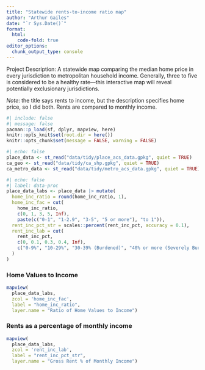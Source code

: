 ```yaml
---
title: "Statewide rents-to-income ratio map"
author: "Arthur Gailes"
date: "`r Sys.Date()`"
format: 
  html:
    code-fold: true
editor_options: 
  chunk_output_type: console
---
```


Project Description: A statewide map comparing the median home price in every jurisdiction to metropolitan household income. Generally, three to five is considered to be a healthy rate---this interactive map will reveal potentially exclusionary jurisdictions.

*Note*: the title says rents to income, but the description specifies home price, so I did both. Rents are compared to monthly income.

```r
#| include: false
#| message: false
pacman::p_load(sf, dplyr, mapview, here)
knitr::opts_knit$set(root.dir = here())
knitr::opts_chunk$set(message = FALSE, warning = FALSE)
```

```r
#| echo: false
place_data <- st_read("data/tidy/place_acs_data.gpkg", quiet = TRUE)
ca_geo <- st_read("data/tidy/ca_shp.gpkg", quiet = TRUE)
ca_metro_data <- st_read("data/tidy/metro_acs_data.gpkg", quiet = TRUE)
```

```r
#| echo: false
#| label: data-proc
place_data_labs <- place_data |> mutate(
  home_inc_ratio = round(home_inc_ratio, 1),
  home_inc_fac = cut(
    home_inc_ratio, 
    c(0, 1, 3, 5, Inf),
    paste(c("0-1", "1-2.9", "3-5", "5 or more"), "to 1")),
  rent_inc_pct_str = scales::percent(rent_inc_pct, accuracy = 0.1),
  rent_inc_lab = cut(
    rent_inc_pct,
    c(0, 0.1, 0.3, 0.4, Inf),
    c("0-9%", "10-29%", "30-39% (Burdened)", "40% or more (Severely Burdened)")
  )
)
```

### Home Values to Income

```r
mapview(
  place_data_labs, 
  zcol = 'home_inc_fac', 
  label = "home_inc_ratio",
  layer.name = "Ratio of Home Values to Income")
```

### Rents as a percentage of monthly income

```r
mapview(
  place_data_labs, 
  zcol = 'rent_inc_lab',
  label = "rent_inc_pct_str",
  layer.name = "Gross Rent % of Monthly Income")
```
